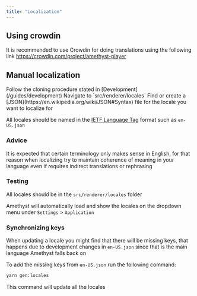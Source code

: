 ```yaml
---
title: "Localization"
---
```


## Using crowdin

It is recommended to use Crowdin for doing translations using the following link https://crowdin.com/project/amethyst-player

## Manual localization

<Steps>
  <Step title="First Step" icon='github'>
    Follow the cloning procedure stated in [Development](/guides/development)
  </Step>
  <Step title="Second Step" icon='magnifying-glass'>
    Navigate to `src/renderer/locales`
  </Step>
  <Step title="Third Step" icon='file-plus'>
    Find or create a [JSON](https://en.wikipedia.org/wiki/JSON#Syntax) file for the locale you want to localize for
  </Step>
</Steps>

<Tip>All locales should be named in the [IETF Language Tag](https://en.wikipedia.org/wiki/IETF_language_tag) format such as `en-US.json`</Tip>

### Advice

It is expected that certain terminology only makes sense in English, for that reason when localizing try to maintain coherence of meaning in your language even if requires indirect translations or rephrasing

### Testing

All locales should be in the `src/renderer/locales` folder

Amethyst will automatically load and show the locales on the dropdown menu under `Settings` > `Application`

### Synchronizing keys

When updating a locale you might find that there will be missing keys, that happens due to development changes in `en-US.json` since that is the main language Amethyst falls back on

To add the missing keys from `en-US.json` run the following command:
```bash
yarn gen:locales
```
<Note>This command will update all the locales</Note>